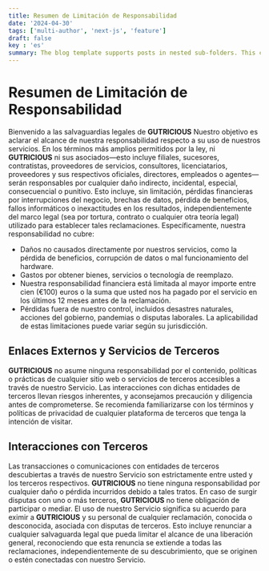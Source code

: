 ```yaml
---
title: Resumen de Limitación de Responsabilidad
date: '2024-04-30'
tags: ['multi-author', 'next-js', 'feature']
draft: false
key : 'es'
summary: The blog template supports posts in nested sub-folders. This can be used to group posts of similar content e.g. a multi-part course.
---
```


# Resumen de Limitación de Responsabilidad

Bienvenido a las salvaguardias legales de **GUTRICIOUS** Nuestro objetivo es aclarar el alcance de nuestra responsabilidad respecto a su uso de nuestros servicios. En los términos más amplios permitidos por la ley, ni **GUTRICIOUS** ni sus asociados—esto incluye filiales, sucesores, contratistas, proveedores de servicios, consultores, licenciatarios, proveedores y sus respectivos oficiales, directores, empleados o agentes—serán responsables por cualquier daño indirecto, incidental, especial, consecuencial o punitivo. Esto incluye, sin limitación, pérdidas financieras por interrupciones del negocio, brechas de datos, pérdida de beneficios, fallos informáticos o inexactitudes en los resultados, independientemente del marco legal (sea por tortura, contrato o cualquier otra teoría legal) utilizado para establecer tales reclamaciones. Específicamente, nuestra responsabilidad no cubre:

- Daños no causados directamente por nuestros servicios, como la pérdida de beneficios, corrupción de datos o mal funcionamiento del hardware.
- Gastos por obtener bienes, servicios o tecnología de reemplazo.
- Nuestra responsabilidad financiera está limitada al mayor importe entre cien (€100) euros o la suma que usted nos ha pagado por el servicio en los últimos 12 meses antes de la reclamación.
- Pérdidas fuera de nuestro control, incluidos desastres naturales, acciones del gobierno, pandemias o disputas laborales. La aplicabilidad de estas limitaciones puede variar según su jurisdicción.

## Enlaces Externos y Servicios de Terceros

**GUTRICIOUS** no asume ninguna responsabilidad por el contenido, políticas o prácticas de cualquier sitio web o servicios de terceros accesibles a través de nuestro Servicio. Las interacciones con dichas entidades de terceros llevan riesgos inherentes, y aconsejamos precaución y diligencia antes de comprometerse. Se recomienda familiarizarse con los términos y políticas de privacidad de cualquier plataforma de terceros que tenga la intención de visitar.

## Interacciones con Terceros

Las transacciones o comunicaciones con entidades de terceros descubiertas a través de nuestro Servicio son estrictamente entre usted y los terceros respectivos. **GUTRICIOUS** no tiene ninguna responsabilidad por cualquier daño o pérdida incurridos debido a tales tratos. En caso de surgir disputas con uno o más terceros, **GUTRICIOUS** no tiene obligación de participar o mediar. El uso de nuestro Servicio significa su acuerdo para eximir a **GUTRICIOUS** y su personal de cualquier reclamación, conocida o desconocida, asociada con disputas de terceros. Esto incluye renunciar a cualquier salvaguarda legal que pueda limitar el alcance de una liberación general, reconociendo que esta renuncia se extiende a todas las reclamaciones, independientemente de su descubrimiento, que se originen o estén conectadas con nuestro Servicio.
